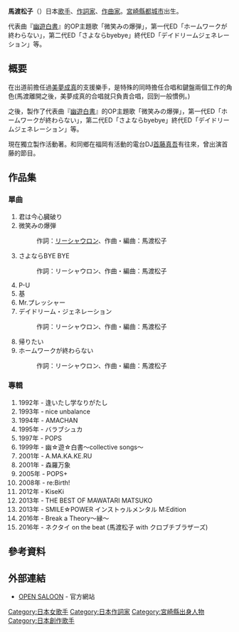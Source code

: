 {{blpunsourced|time=2019-01-15T11:54:17+00:00}}
{{roughtranslation|time=2019-01-15T11:54:17+00:00}}
{{Japanese|japanese=馬渡 松子|kana=まわたり まつこ|romaji=Mawatari Matsuko}}
'''馬渡松子'''（{{bd|1967年|12月17日|catIdx=Mawatari Matsuko}}）日本[[歌手|歌手]]、[[作詞家|作詞家]]、[[作曲家|作曲家]]。[[宮崎縣|宮崎縣]][[都城市|都城市]]出生。

代表曲『[[幽遊白書|幽遊白書]]』的OP主題歌「微笑みの爆弾」，第一代ED「ホームワークが終わらない」，第二代ED「さよならbyebye」終代ED「デイドリームジェネレーション」等。

== 概要 ==
在出道前擔任過[[美夢成真|美夢成真]]的支援樂手，是特殊的同時擔任合唱和鍵盤兩個工作的角色(馬渡離開之後，美夢成真的合唱就只負責合唱，回到一般慣例。)

之後，製作了代表曲『[[幽遊白書|幽遊白書]]』的OP主題歌「微笑みの爆弾」，第一代ED「ホームワークが終わらない」，第二代ED「さよならbyebye」終代ED「デイドリームジェネレーション」等。

現在獨立製作活動著。和同鄉在福岡有活動的電台DJ[[首藤真吾|首藤真吾]]有往來，曾出演首藤的節目。

== 作品集 ==
=== 單曲 ===
# 君は今心臓破り
# 微笑みの爆弾
#: 作詞：[[リーシャウロン|リーシャウロン]]、作曲・編曲：馬渡松子
# さよならBYE BYE
#: 作詞：リーシャウロン、作曲・編曲：馬渡松子
# P-U
# 基
# Mr.プレッシャー
# デイドリーム・ジェネレーション
#: 作詞：リーシャウロン、作曲・編曲：馬渡松子
# 帰りたい
# ホームワークが終わらない
#: 作詞：リーシャウロン、作曲・編曲：馬渡松子

=== 專輯 ===
# 1992年 - 逢いたし学なりがたし
# 1993年 - nice unbalance
# 1994年 - AMACHAN
# 1995年 - バラブシュカ
# 1997年 - POPS
# 1999年 - 幽☆遊☆白書〜collective songs〜
# 2001年 - A.MA.KA.KE.RU
# 2001年 - 森羅万象
# 2005年 - POPS+
# 2008年 - re:Birth!
# 2012年 - KiseKi
# 2013年 - THE BEST OF MAWATARI MATSUKO
# 2013年 - SMILE☆POWER インストゥルメンタル M:Edition
# 2016年 - Break a Theory～縁～ 
# 2016年 - ネクタイ on the beat (馬渡松子 with クロブチブラザーズ)

== 參考資料 ==
{{reflist}}

== 外部連結 ==
* [https://web.archive.org/web/20060613065743/http://opensaloon.net/ OPEN SALOON] - 官方網站

{{Authority control}}
{{singer-stub}}
{{DEFAULTSORT:Mawatari Matsuko}}

[[Category:日本女歌手|Category:日本女歌手]]
[[Category:日本作詞家|Category:日本作詞家]]
[[Category:宮崎縣出身人物|Category:宮崎縣出身人物]]
[[Category:日本創作歌手|Category:日本創作歌手]]